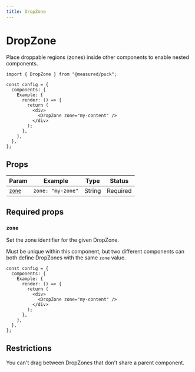 ```yaml
---
title: DropZone
---
```


# DropZone

Place droppable regions (zones) inside other components to enable nested components.

```tsx {1,9} copy
import { DropZone } from "@measured/puck";

const config = {
  components: {
    Example: {
      render: () => {
        return (
          <div>
            <DropZone zone="my-content" />
          </div>
        );
      },
    },
  },
};
```

## Props

| Param           | Example           | Type   | Status   |
| --------------- | ----------------- | ------ | -------- |
| [`zone`](#zone) | `zone: "my-zone"` | String | Required |

## Required props

### `zone`

Set the zone identifier for the given DropZone.

Must be unique within this component, but two different components can both define DropZones with the same `zone` value.

```tsx /zone="my-content"/ copy
const config = {
  components: {
    Example: {
      render: () => {
        return (
          <div>
            <DropZone zone="my-content" />
          </div>
        );
      },
    },
  },
};
```

## Restrictions

You can't drag between DropZones that don't share a parent component.
